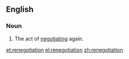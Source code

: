 ==English==

===Noun===
{{en-noun}}

#The act of [[negotiate|negotiating]] again.

[[et:renegotiation]]
[[el:renegotiation]]
[[zh:renegotiation]]